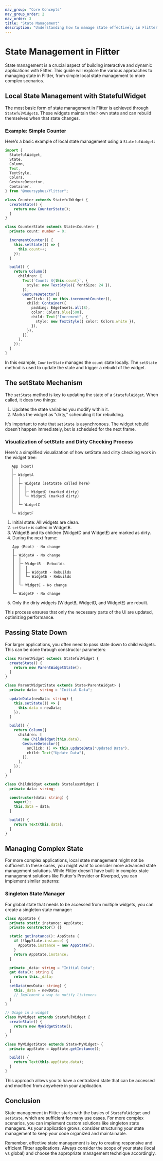 ```yaml
---
nav_group: "Core Concepts"
nav_group_order: 2
nav_order: 3
title: "State Management"
description: "Understanding how to manage state effectively in Flitter applications"
---
```


# State Management in Flitter

State management is a crucial aspect of building interactive and dynamic applications with Flitter. This guide will explore the various approaches to managing state in Flitter, from simple local state management to more complex scenarios.

## Local State Management with StatefulWidget

The most basic form of state management in Flitter is achieved through `StatefulWidget`s. These widgets maintain their own state and can rebuild themselves when that state changes.

### Example: Simple Counter

Here's a basic example of local state management using a `StatefulWidget`:

```typescript
import {
  StatefulWidget,
  State,
  Column,
  Text,
  TextStyle,
  Colors,
  GestureDetector,
  Container,
} from "@meursyphus/flitter";

class Counter extends StatefulWidget {
  createState() {
    return new CounterState();
  }
}

class CounterState extends State<Counter> {
  private count: number = 0;

  incrementCounter() {
    this.setState(() => {
      this.count++;
    });
  }

  build() {
    return Column({
      children: [
        Text(`Count: ${this.count}`, {
          style: new TextStyle({ fontSize: 24 }),
        }),
        GestureDetector({
          onClick: () => this.incrementCounter(),
          child: Container({
            padding: EdgeInsets.all(8),
            color: Colors.blue[500],
            child: Text("Increment", {
              style: new TextStyle({ color: Colors.white }),
            }),
          }),
        }),
      ],
    });
  }
}
```

In this example, `CounterState` manages the `count` state locally. The `setState` method is used to update the state and trigger a rebuild of the widget.

## The setState Mechanism

The `setState` method is key to updating the state of a `StatefulWidget`. When called, it does two things:

1. Updates the state variables you modify within it.
2. Marks the widget as "dirty," scheduling it for rebuilding.

It's important to note that `setState` is asynchronous. The widget rebuild doesn't happen immediately, but is scheduled for the next frame.

### Visualization of setState and Dirty Checking Process

Here's a simplified visualization of how setState and dirty checking work in the widget tree:

```
   App (Root)
   │
   ├─ WidgetA
   │  │
   │  ├─ WidgetB (setState called here)
   │  │  │
   │  │  ├─ WidgetD (marked dirty)
   │  │  └─ WidgetE (marked dirty)
   │  │
   │  └─ WidgetC
   │
   └─ WidgetF
```

1. Initial state: All widgets are clean.
2. `setState` is called in WidgetB.
3. WidgetB and its children (WidgetD and WidgetE) are marked as dirty.
4. During the next frame:
   ```
   App (Root) - No change
   │
   ├─ WidgetA - No change
   │  │
   │  ├─ WidgetB - Rebuilds
   │  │  │
   │  │  ├─ WidgetD - Rebuilds
   │  │  └─ WidgetE - Rebuilds
   │  │
   │  └─ WidgetC - No change
   │
   └─ WidgetF - No change
   ```
5. Only the dirty widgets (WidgetB, WidgetD, and WidgetE) are rebuilt.

This process ensures that only the necessary parts of the UI are updated, optimizing performance.

## Passing State Down

For larger applications, you often need to pass state down to child widgets. This can be done through constructor parameters:

```typescript
class ParentWidget extends StatefulWidget {
  createState() {
    return new ParentWidgetState();
  }
}

class ParentWidgetState extends State<ParentWidget> {
  private data: string = "Initial Data";

  updateData(newData: string) {
    this.setState(() => {
      this.data = newData;
    });
  }

  build() {
    return Column({
      children: [
        new ChildWidget(this.data),
        GestureDetector({
          onClick: () => this.updateData("Updated Data"),
          child: Text("Update Data"),
        }),
      ],
    });
  }
}

class ChildWidget extends StatelessWidget {
  private data: string;

  constructor(data: string) {
    super();
    this.data = data;
  }

  build() {
    return Text(this.data);
  }
}
```

## Managing Complex State

For more complex applications, local state management might not be sufficient. In these cases, you might want to consider more advanced state management solutions. While Flitter doesn't have built-in complex state management solutions like Flutter's Provider or Riverpod, you can implement similar patterns:

### Singleton State Manager

For global state that needs to be accessed from multiple widgets, you can create a singleton state manager:

```typescript
class AppState {
  private static instance: AppState;
  private constructor() {}

  static getInstance(): AppState {
    if (!AppState.instance) {
      AppState.instance = new AppState();
    }
    return AppState.instance;
  }

  private _data: string = "Initial Data";
  get data(): string {
    return this._data;
  }
  setData(newData: string) {
    this._data = newData;
    // Implement a way to notify listeners
  }
}

// Usage in a widget
class MyWidget extends StatefulWidget {
  createState() {
    return new MyWidgetState();
  }
}

class MyWidgetState extends State<MyWidget> {
  private appState = AppState.getInstance();

  build() {
    return Text(this.appState.data);
  }
}
```

This approach allows you to have a centralized state that can be accessed and modified from anywhere in your application.

## Conclusion

State management in Flitter starts with the basics of `StatefulWidget` and `setState`, which are sufficient for many use cases. For more complex scenarios, you can implement custom solutions like singleton state managers. As your application grows, consider structuring your state management to keep your code organized and maintainable.

Remember, effective state management is key to creating responsive and efficient Flitter applications. Always consider the scope of your state (local vs global) and choose the appropriate management technique accordingly.
